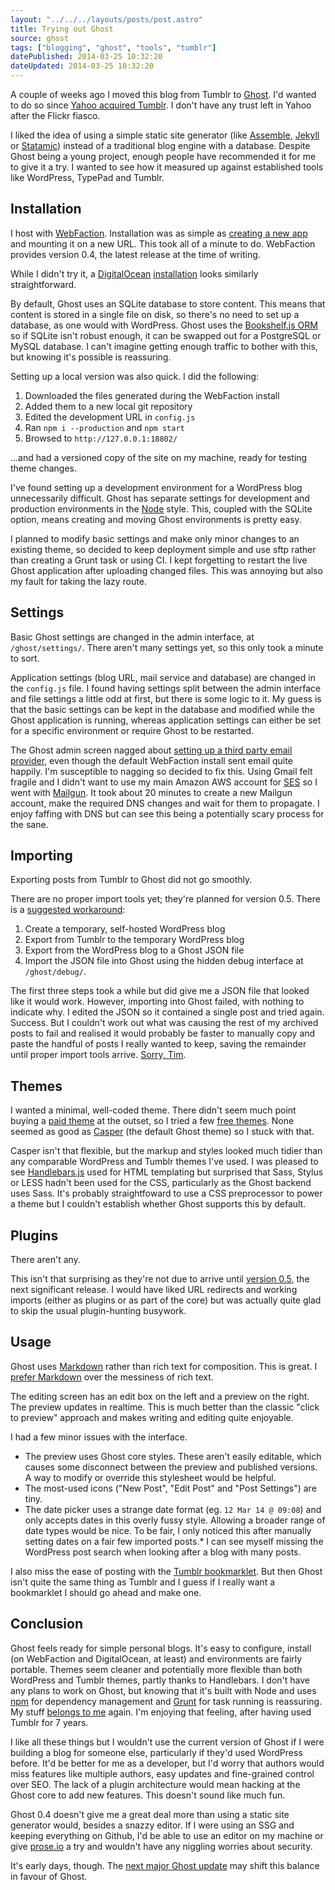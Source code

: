 ```yaml
---
layout: "../../../layouts/posts/post.astro"
title: Trying out Ghost
source: ghost
tags: ["blogging", "ghost", "tools", "tumblr"]
datePublished: 2014-03-25 10:32:20
dateUpdated: 2014-03-25 10:32:20
---
```


A couple of weeks ago I moved this blog from Tumblr to [Ghost](https://ghost.org/). I'd wanted to do so since [Yahoo acquired Tumblr](http://www.theguardian.com/technology/2013/may/20/yahoo-tumblr-david-karp-marissa-mayer). I don't have any trust left in Yahoo after the Flickr fiasco.

I liked the idea of using a simple static site generator (like [Assemble](http://assemble.io/), [Jekyll](http://jekyllrb.com/) or [Statamic](http://www.statamic.com/)) instead of a traditional blog engine with a database. Despite Ghost being a young project, enough people have recommended it for me to give it a try. I wanted to see how it measured up against established tools like WordPress, TypePad and Tumblr.

## Installation

I host with [WebFaction](http://www.webfaction.com/?affiliate=angl). Installation was as simple as [creating a new app](https://blog.webfaction.com/2013/10/new-one-click-installers-node-js-and-ghost/) and mounting it on a new URL. This took all of a minute to do. WebFaction provides version 0.4, the latest release at the time of writing.

While I didn't try it, a [DigitalOcean](https://www.digitalocean.com/?refcode=9e9d47677a54) [installation](https://www.digitalocean.com/community/articles/how-to-use-the-digitalocean-ghost-application) looks similarly straightforward.

By default, Ghost uses an SQLite database to store content. This means that content is stored in a single file on disk, so there's no need to set up a database, as one would with WordPress. Ghost uses the [Bookshelf.js ORM](https://ghost.org/forum/installation/959-why-sqlite/) so if SQLite isn't robust enough, it can be swapped out for a PostgreSQL or MySQL database. I can't imagine getting enough traffic to bother with this, but knowing it's possible is reassuring.

Setting up a local version was also quick. I did the following:

1. Downloaded the files generated during the WebFaction install
2. Added them to a new local git repository
3. Edited the development URL in `config.js`
4. Ran `npm i --production` and `npm start`
5. Browsed to `http://127.0.0.1:18802/`

…and had a versioned copy of the site on my machine, ready for testing theme changes.

I've found setting up a development environment for a WordPress blog unnecessarily difficult. Ghost has separate settings for development and production environments in the [Node](http://nodejs.org/) style. This, coupled with the SQLite option, means creating and moving Ghost environments is pretty easy.

I planned to modify basic settings and make only minor changes to an existing theme, so decided to keep deployment simple and use sftp rather than creating a Grunt task or using CI. I kept forgetting to restart the live Ghost application after uploading changed files. This was annoying but also my fault for taking the lazy route.

## Settings

Basic Ghost settings are changed in the admin interface, at `/ghost/settings/`. There aren't many settings yet, so this only took a minute to sort.

Application settings (blog URL, mail service and database) are changed in the `config.js` file. I found having settings split between the admin interface and file settings a little odd at first, but there is some logic to it. My guess is that the basic settings can be kept in the database and modified while the Ghost application is running, whereas application settings can either be set for a specific environment or require Ghost to be restarted.

The Ghost admin screen nagged about [setting up a third party email provider](http://docs.ghost.org/mail/), even though the default WebFaction install sent email quite happily. I'm susceptible to nagging so decided to fix this. Using Gmail felt fragile and I didn't want to use my main Amazon AWS account for [SES](https://aws.amazon.com/ses/) so I went with [Mailgun](https://mailgun.com/). It took about 20 minutes to create a new Mailgun account, make the required DNS changes and wait for them to propagate. I enjoy faffing with DNS but can see this being a potentially scary process for the sane.

## Importing

Exporting posts from Tumblr to Ghost did not go smoothly.

There are no proper import tools yet; they're planned for version 0.5\. There is a [suggested workaround](http://www.ghostforbeginners.com/how-to-import-blog-posts-from-tumblr-to-ghost/):

1. Create a temporary, self-hosted WordPress blog
2. Export from Tumblr to the temporary WordPress blog
3. Export from the WordPress blog to a Ghost JSON file
4. Import the JSON file into Ghost using the hidden debug interface at `/ghost/debug/`.

The first three steps took a while but did give me a JSON file that looked like it would work. However, importing into Ghost failed, with nothing to indicate why. I edited the JSON so it contained a single post and tried again. Success. But I couldn't work out what was causing the rest of my archived posts to fail and realised it would probably be faster to manually copy and paste the handful of posts I really wanted to keep, saving the remainder until proper import tools arrive. [Sorry, Tim](http://www.w3.org/Provider/Style/URI.html).

## Themes

I wanted a minimal, well-coded theme. There didn't seem much point buying a [paid theme](http://marketplace.ghost.org/themes/paid/) at the outset, so I tried a few [free themes](http://marketplace.ghost.org/themes/free/). None seemed as good as [Casper](https://github.com/TryGhost/Casper) (the default Ghost theme) so I stuck with that.

Casper isn't that flexible, but the markup and styles looked much tidier than any comparable WordPress and Tumblr themes I've used. I was pleased to see [Handlebars.js](http://handlebarsjs.com/) used for HTML templating but surprised that Sass, Stylus or LESS hadn't been used for the CSS, particularly as the Ghost backend uses Sass. It's probably straightfoward to use a CSS preprocessor to power a theme but I couldn't establish whether Ghost supports this by default.

## Plugins

There aren't any.

This isn't that surprising as they're not due to arrive until [version 0.5](https://github.com/TryGhost/Ghost/wiki/Roadmap), the next significant release. I would have liked URL redirects and working imports (either as plugins or as part of the core) but was actually quite glad to skip the usual plugin-hunting busywork.

## Usage

Ghost uses [Markdown](http://docs.ghost.org/usage/writing/) rather than rich text for composition. This is great. I [prefer Markdown](http://brettterpstra.com/2011/08/31/why-markdown-a-two-minute-explanation/) over the messiness of rich text.

The editing screen has an edit box on the left and a preview on the right. The preview updates in realtime. This is much better than the classic "click to preview" approach and makes writing and editing quite enjoyable.

I had a few minor issues with the interface.

- The preview uses Ghost core styles. These aren't easily editable, which causes some disconnect between the preview and published versions. A way to modify or override this stylesheet would be helpful.
- The most-used icons ("New Post", "Edit Post" and "Post Settings") are tiny.
- The date picker uses a strange date format (eg. `12 Mar 14 @ 09:08`) and only accepts dates in this overly fussy style. Allowing a broader range of date types would be nice. To be fair, I only noticed this after manually setting dates on a fair few imported posts.\* I can see myself missing the WordPress post search when looking after a blog with many posts.

I also miss the ease of posting with the [Tumblr bookmarklet](https://www.tumblr.com/apps). But then Ghost isn't quite the same thing as Tumblr and I guess if I really want a bookmarklet I should go ahead and make one.

## Conclusion

Ghost feels ready for simple personal blogs. It's easy to configure, install (on WebFaction and DigitalOcean, at least) and environments are fairly portable. Themes seem cleaner and potentially more flexible than both WordPress and Tumblr themes, partly thanks to Handlebars. I don't have any plans to work on Ghost, but knowing that it's built with Node and uses [npm](https://www.npmjs.org/) for dependency management and [Grunt](http://gruntjs.com/) for task running is reassuring. My stuff [belongs to me](http://indiewebcamp.com/) again. I'm enjoying that feeling, after having used Tumblr for 7 years.

I like all these things but I wouldn't use the current version of Ghost if I were building a blog for someone else, particularly if they'd used WordPress before. It'd be better for me as a developer, but I'd worry that authors would miss features like multiple authors, easy updates and fine-grained control over SEO. The lack of a plugin architecture would mean hacking at the Ghost core to add new features. This doesn't sound like much fun.

Ghost 0.4 doesn't give me a great deal more than using a static site generator would, besides a snazzy editor. If I were using an SSG and keeping everything on Github, I'd be able to use an editor on my machine or give [prose.io](http://prose.io/) a try and wouldn't have any niggling worries about security.

It's early days, though. The [next major Ghost update](https://github.com/TryGhost/Ghost/wiki/Roadmap) may shift this balance in favour of Ghost.

